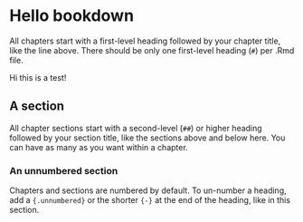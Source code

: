 # Hello bookdown 

All chapters start with a first-level heading followed by your chapter title, like the line above. There should be only one first-level heading (`#`) per .Rmd file.


Hi this is a test!

## A section

All chapter sections start with a second-level (`##`) or higher heading followed by your section title, like the sections above and below here. You can have as many as you want within a chapter.

### An unnumbered section {-}

Chapters and sections are numbered by default. To un-number a heading, add a `{.unnumbered}` or the shorter `{-}` at the end of the heading, like in this section.
